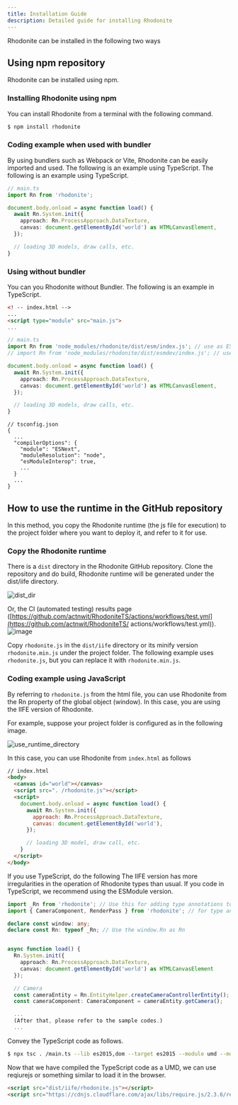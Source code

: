 ```yaml
---
title: Installation Guide
description: Detailed guide for installing Rhodonite
---
```



<DocLayout>

Rhodonite can be installed in the following two ways

## Using npm repository

Rhodonite can be installed using npm.

### Installing Rhodonite using npm

You can install Rhodonite from a terminal with the following command.

```bash
$ npm install rhodonite
```

### Coding example when used with bundler

By using bundlers such as Webpack or Vite, Rhodonite can be easily imported and used. The following is an example using TypeScript.
The following is an example using TypeScript.

```ts
// main.ts
import Rn from 'rhodonite';

document.body.onload = async function load() {
  await Rn.System.init({
    approach: Rn.ProcessApproach.DataTexture,
    canvas: document.getElementById('world') as HTMLCanvasElement,
  });

  // loading 3D models, draw calls, etc.
}
```

### Using without bundler

You can you Rhodonite without Bundler. The following is an example in TypeScript.

```html
<! -- index.html -->
...
<script type="module" src="main.js">
...
```

```ts
// main.ts
import Rn from 'node_modules/rhodonite/dist/esm/index.js'; // use as ESModule
// import Rn from 'node_modules/rhodonite/dist/esmdev/index.js'; // use this if you want to display the source map or step through the library

document.body.onload = async function load() {
  await Rn.System.init({
    approach: Rn.ProcessApproach.DataTexture,
    canvas: document.getElementById('world') as HTMLCanvasElement,
  });

  // loading 3D models, draw calls, etc.
}
```

```
// tsconfig.json
{
  ...
  "compilerOptions": {
    "module": "ESNext",
    "moduleResolution": "node",
    "esModuleInterop": true,
    ...
  }
  ...
}
```

## How to use the runtime in the GitHub repository

In this method, you copy the Rhodonite runtime (the js file for execution) to the project folder where you want to deploy it, and refer to it for use.

### Copy the Rhodonite runtime

There is a `dist` directory in the Rhodonite GitHub repository.
Clone the repository and do build, Rhodonite runtime will be generated under the dist/iife directory.

![dist_dir](https://user-images.githubusercontent.com/3821214/161363331-ff417948-228b-460e-a11a-2cc8481f6df0.png)

Or, the CI (automated testing) results page ([https://github.com/actnwit/RhodoniteTS/actions/workflows/test.yml](https://github.com/actnwit/RhodoniteTS/ actions/workflows/test.yml)).
![image](https://user-images.githubusercontent.com/3821214/161414183-1d070606-771a-47e4-b5c3-330bcd5170d9.png)

Copy `rhodonite.js` in the `dist/iife` directory or its minify version `rhodonite.min.js` under the project folder. The following example uses `rhodonite.js`, but you can replace it with `rhodonite.min.js`.

### Coding example using JavaScript

By referring to `rhodonite.js` from the html file, you can use Rhodonite from the Rn property of the global object (window).
In this case, you are using the IIFE version of Rhodonite.

For example, suppose your project folder is configured as in the following image.

![use_runtime_directory](https://user-images.githubusercontent.com/3821214/161363360-26add3ca-54b2-4173-bf2c-aeb4add8168e.png)

In this case, you can use Rhodonite from `index.html` as follows

```html
// index.html
<body>
  <canvas id="world"></canvas>
  <script src=". /rhodonite.js"></script>
  <script>
    document.body.onload = async function load() {
      await Rn.System.init({
        approach: Rn.ProcessApproach.DataTexture,
        canvas: document.getElementById('world'),
      });

      // loading 3D model, draw call, etc.
    }
  </script>
</body>
```

If you use TypeScript, do the following
The IIFE version has more irregularities in the operation of Rhodonite types than usual.
If you code in TypeScript, we recommend using the ESModule version.

```ts
import _Rn from 'rhodonite'; // Use this for adding type annotations to window.Rn in this sample
import { CameraComponent, RenderPass } from 'rhodonite'; // for type annotations for iife usage

declare const window: any;
declare const Rn: typeof _Rn; // Use the window.Rn as Rn


async function load() {
  Rn.System.init({
    approach: Rn.ProcessApproach.DataTexture,
    canvas: document.getElementById('world') as HTMLCanvasElement
  });

  // Camera
  const cameraEntity = Rn.EntityHelper.createCameraControllerEntity();
  const cameraComponent: CameraComponent = cameraEntity.getCamera();

  ...
  (After that, please refer to the sample codes.)
  ...

```

Convey the TypeScript code as follows.

```bash
$ npx tsc . /main.ts --lib es2015,dom --target es2015 --module umd --moduleResolution node
```

Now that we have compiled the TypeScript code as a UMD, we can use reqiurejs or something similar to load it in the browser.

```html
<script src="dist/iife/rhodonite.js"></script>
<script src="https://cdnjs.cloudflare.com/ajax/libs/require.js/2.3.6/require.min.js" data-main="main.js"></script>
```


</DocLayout>
